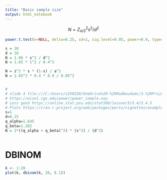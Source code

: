 ---
title: "Basic sample size"
output: html_notebook
---

$$
N = Z^2_{\alpha/2}s^2/d^2
$$

```{r}
power.t.test(n=NULL, delta=0.25, sd=1, sig.level=0.05, power=0.9, type="two.sample", alternative="one.sided") # 275 per group

s = 20
d = 10
N = 1.96 * s^2 / d^2
N = 1.65 * 1^2 / 0.4^2

N = z^2 * s * (1-s) / a^2
N = 1.65^2 * 0.4 * 0.9 / 0.05^2


#
# slide 4 file:///C:/Users/z250230/OneDrive%20-%20Radboudumc/3.%20Projects/Adaptive%20trials/KU%20Leuven%20Dec%202023/Adaptive_KULeuven_OneDrive_1_05-12-2023/Lectures/Lecture%207%20-%20Sample%20size%20re-estimation.pdf
# https://wise1.cgu.edu/power/power_sample.asp
# Less good https://online.stat.psu.edu/stat500/lesson/5/5.4/5.4.5
# Plots https://cran.r-project.org/web/packages/pwrss/vignettes/examples.html
s=1
d=0.25
q_alpha=1.645
q_beta=1.282
N = 2*((q_alpha + q_beta)^2) * (s^2) / (d^2)



```





# DBINOM
```{r}
k <- 1:20
plot(k, dbinom(k, 20, 0.1))
```

